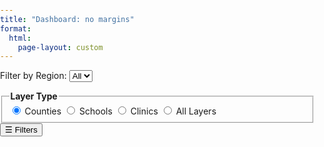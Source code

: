 ```yaml
---
title: "Dashboard: no margins"
format: 
  html:
    page-layout: custom
---
```


<link rel="stylesheet" href="https://unpkg.com/leaflet/dist/leaflet.css" />
<style>
    body, html {
      margin: 0;
      padding: 0;
      height: 100%;
    }
    #map {
      height: calc(100vh - 200px) !important; 
      margin-top: -50px !important;
      width: 100%;
    }
    h1.title, .title.h1 {
    margin-top: 0;
    margin-bottom: 0;
    padding-bottom: 0px;
    font-size: 0.9rem;
    display: none;
    }
    footer {
    z-index: 1000;
    }
  </style>

<div id="fullscreen-map-wrapper">
<div id="controls">
<label for="regionFilter">Filter by Region:</label>
<select id="regionFilter">
    <option value="">All</option>
</select>

<fieldset>
    <legend><strong>Layer Type</strong></legend>
    <label><input type="radio" name="layerType" value="counties" checked> Counties</label>
    <label><input type="radio" name="layerType" value="schools"> Schools</label>
    <label><input type="radio" name="layerType" value="clinics"> Clinics</label>
    <label><input type="radio" name="layerType" value="all"> All Layers</label>
    </fieldset>      
</div>
<button id="toggleSidebar">☰ Filters</button>
<div id="map"></div>                       
</div>

<script type="text/plain" cookie-consent="strictly-necessary" src="https://unpkg.com/leaflet/dist/leaflet.js"></script>
<script type="text/plain" cookie-consent="strictly-necessary" src="../assets/js/script.js"></script>

